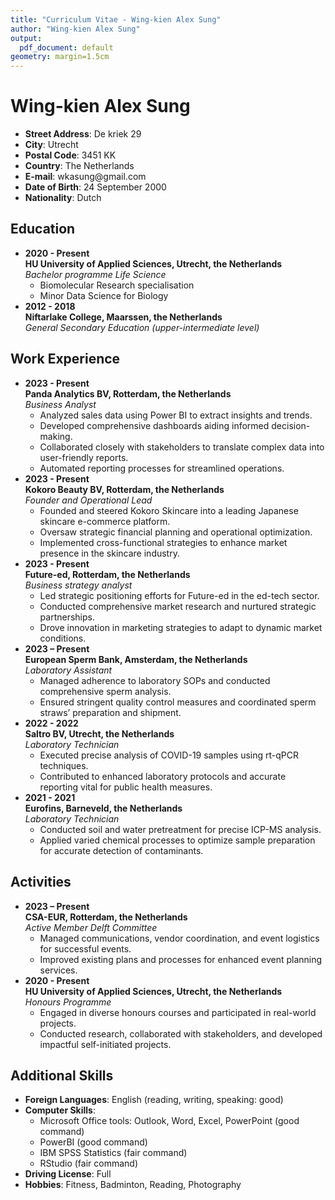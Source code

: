 ```yaml
---
title: "Curriculum Vitae - Wing-kien Alex Sung"
author: "Wing-kien Alex Sung"
output:
  pdf_document: default
geometry: margin=1.5cm
---
```


# Wing-kien Alex Sung {-}

- **Street Address**: De kriek 29  
- **City**: Utrecht  
- **Postal Code**: 3451 KK  
- **Country**: The Netherlands  
- **E-mail**: wkasung@gmail.com  
- **Date of Birth**: 24 September 2000  
- **Nationality**: Dutch  

## Education {-}

- **2020 - Present**  
  **HU University of Applied Sciences, Utrecht, the Netherlands**  
  *Bachelor programme Life Science*  
  - Biomolecular Research specialisation  
  - Minor Data Science for Biology  

- **2012 - 2018**  
  **Niftarlake College, Maarssen, the Netherlands**  
  *General Secondary Education (upper-intermediate level)*  

## Work Experience {-}

- **2023 - Present**  
  **Panda Analytics BV, Rotterdam, the Netherlands**  
  *Business Analyst*  
  - Analyzed sales data using Power BI to extract insights and trends.
  - Developed comprehensive dashboards aiding informed decision-making.
  - Collaborated closely with stakeholders to translate complex data into user-friendly reports.
  - Automated reporting processes for streamlined operations.

- **2023 - Present**  
  **Kokoro Beauty BV, Rotterdam, the Netherlands**  
  *Founder and Operational Lead*  
  - Founded and steered Kokoro Skincare into a leading Japanese skincare e-commerce platform.
  - Oversaw strategic financial planning and operational optimization.
  - Implemented cross-functional strategies to enhance market presence in the skincare industry.

- **2023 - Present**  
  **Future-ed, Rotterdam, the Netherlands**  
  *Business strategy analyst*  
  - Led strategic positioning efforts for Future-ed in the ed-tech sector.
  - Conducted comprehensive market research and nurtured strategic partnerships.
  - Drove innovation in marketing strategies to adapt to dynamic market conditions.

- **2023 – Present**  
  **European Sperm Bank, Amsterdam, the Netherlands**  
  *Laboratory Assistant*  
  - Managed adherence to laboratory SOPs and conducted comprehensive sperm analysis.
  - Ensured stringent quality control measures and coordinated sperm straws' preparation and shipment.

- **2022 - 2022**  
  **Saltro BV, Utrecht, the Netherlands**  
  *Laboratory Technician*  
  - Executed precise analysis of COVID-19 samples using rt-qPCR techniques.
  - Contributed to enhanced laboratory protocols and accurate reporting vital for public health measures.

- **2021 - 2021**  
  **Eurofins, Barneveld, the Netherlands**  
  *Laboratory Technician*  
  - Conducted soil and water pretreatment for precise ICP-MS analysis.
  - Applied varied chemical processes to optimize sample preparation for accurate detection of contaminants.

## Activities {-}

- **2023 – Present**  
  **CSA-EUR, Rotterdam, the Netherlands**  
  *Active Member Delft Committee*  
  - Managed communications, vendor coordination, and event logistics for successful events.
  - Improved existing plans and processes for enhanced event planning services.

- **2020 - Present**  
  **HU University of Applied Sciences, Utrecht, the Netherlands**  
  *Honours Programme*  
  - Engaged in diverse honours courses and participated in real-world projects.
  - Conducted research, collaborated with stakeholders, and developed impactful self-initiated projects.

## Additional Skills {-}

- **Foreign Languages**: English (reading, writing, speaking: good)
- **Computer Skills**: 
  - Microsoft Office tools: Outlook, Word, Excel, PowerPoint (good command)
  - PowerBI (good command)
  - IBM SPSS Statistics (fair command)
  - RStudio (fair command)
- **Driving License**: Full
- **Hobbies**: Fitness, Badminton, Reading, Photography

